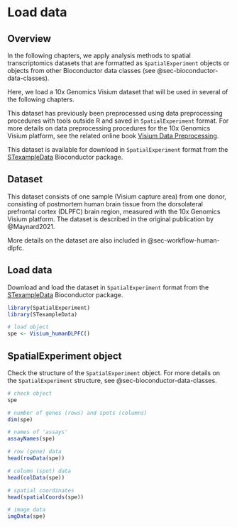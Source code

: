 # Load data {#sec-load-data}


## Overview

In the following chapters, we apply analysis methods to spatial transcriptomics datasets that are formatted as `SpatialExperiment` objects or objects from other Bioconductor data classes (see @sec-bioconductor-data-classes).

Here, we load a 10x Genomics Visium dataset that will be used in several of the following chapters.

This dataset has previously been preprocessed using data preprocessing procedures with tools outside R and saved in `SpatialExperiment` format. For more details on data preprocessing procedures for the 10x Genomics Visium platform, see the related online book [Visium Data Preprocessing](https://lmweber.org/Visium-data-preprocessing/).

This dataset is available for download in `SpatialExperiment` format from the [STexampleData](https://bioconductor.org/packages/STexampleData) Bioconductor package.



## Dataset

This dataset consists of one sample (Visium capture area) from one donor, consisting of postmortem human brain tissue from the dorsolateral prefrontal cortex (DLPFC) brain region, measured with the 10x Genomics Visium platform. The dataset is described in the original publication by @Maynard2021.

More details on the dataset are also included in @sec-workflow-human-dlpfc.

<!-- To do: move additional details on dataset here (from DLPFC workflow chapter) -->



## Load data

Download and load the dataset in `SpatialExperiment` format from the [STexampleData](https://bioconductor.org/packages/STexampleData) Bioconductor package.

```r
library(SpatialExperiment)
library(STexampleData)

# load object
spe <- Visium_humanDLPFC()
```



## SpatialExperiment object

Check the structure of the `SpatialExperiment` object. For more details on the `SpatialExperiment` structure, see @sec-bioconductor-data-classes.

```r
# check object
spe

# number of genes (rows) and spots (columns)
dim(spe)

# names of 'assays'
assayNames(spe)

# row (gene) data
head(rowData(spe))

# column (spot) data
head(colData(spe))

# spatial coordinates
head(spatialCoords(spe))

# image data
imgData(spe)
```
